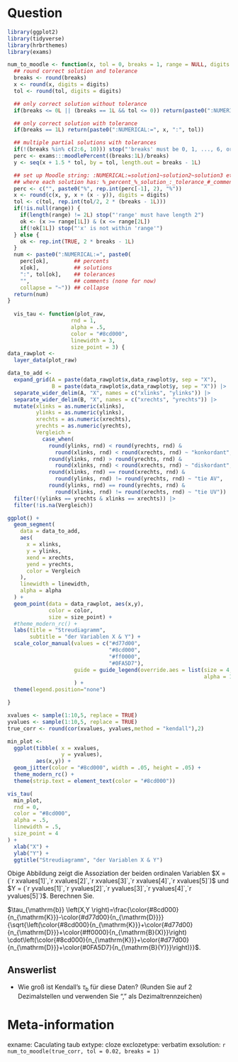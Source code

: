 Question
========
```r
library(ggplot2)
library(tidyverse)
library(hrbrthemes)
library(exams)

num_to_moodle <- function(x, tol = 0, breaks = 1, range = NULL, digits = 5) {
  ## round correct solution and tolerance
  breaks <- round(breaks)
  x <- round(x, digits = digits)
  tol <- round(tol, digits = digits)

  ## only correct solution without tolerance
  if(breaks <= 0L || (breaks == 1L && tol <= 0)) return(paste0(":NUMERICAL:=", x))

  ## only correct solution with tolerance
  if(breaks == 1L) return(paste0(":NUMERICAL:=", x, ":", tol))

  ## multiple partial solutions with tolerances
  if(!(breaks %in% c(2:6, 10))) stop("'breaks' must be 0, 1, ..., 6, or 10")
  perc <- exams:::moodlePercent((breaks:1L)/breaks)
  y <- seq(x + 1.5 * tol, by = tol, length.out = breaks - 1L)

  ## set up Moodle string: :NUMERICAL:=solution1~solution2~solution3 etc.
  ## where each solution has: %_percent_%_solution_:_tolerance_#_comment_
  perc <- c("", paste0("%", rep.int(perc[-1], 2), "%"))
  x <- round(c(x, y, x + (x - y)), digits = digits)
  tol <- c(tol, rep.int(tol/2, 2 * (breaks - 1L)))
  if(!is.null(range)) {
    if(length(range) != 2L) stop("'range' must have length 2")
    ok <- (x >= range[1L]) & (x <= range[2L])
    if(!ok[1L]) stop("'x' is not within 'range'")
  } else {
    ok <- rep.int(TRUE, 2 * breaks - 1L)
  }
  num <- paste0(":NUMERICAL:=", paste0(
    perc[ok],        ## percents
    x[ok],           ## solutions
    ":", tol[ok],    ## tolerances
    "",              ## comments (none for now)
    collapse = "~")) ## collapse
  return(num)
}
  
  vis_tau <- function(plot_raw, 
                    rnd = 1, 
                    alpha = .5, 
                    color = "#8cd000", 
                    linewidth = 3, 
                    size_point = 3) {
data_rawplot <- 
  layer_data(plot_raw)

data_to_add <- 
  expand_grid(A = paste(data_rawplot$x,data_rawplot$y, sep = "X"),
              B = paste(data_rawplot$x,data_rawplot$y, sep = "X")) |> 
  separate_wider_delim(A, "X", names = c("xlinks", "ylinks")) |> 
  separate_wider_delim(B, "X", names = c("xrechts", "yrechts")) |> 
  mutate(xlinks = as.numeric(xlinks),
         ylinks = as.numeric(ylinks),
         xrechts = as.numeric(xrechts),
         yrechts = as.numeric(yrechts),
         Vergleich = 
           case_when(
             round(ylinks, rnd) < round(yrechts, rnd) &
               round(xlinks, rnd) < round(xrechts, rnd) ~ "konkordant", 
             round(ylinks, rnd) > round(yrechts, rnd) &
               round(xlinks, rnd) < round(xrechts, rnd) ~ "diskordant",
             round(xlinks, rnd) == round(xrechts, rnd) &
               round(ylinks, rnd) != round(yrechts, rnd) ~ "tie AV",
             round(ylinks, rnd) == round(yrechts, rnd) &
               round(xlinks, rnd) != round(xrechts, rnd) ~ "tie UV")) |> 
  filter(!(ylinks == yrechts & xlinks == xrechts)) |> 
  filter(!is.na(Vergleich))

ggplot() +
  geom_segment(
    data = data_to_add,
    aes(
      x = xlinks,
      y = ylinks,
      xend = xrechts,
      yend = yrechts,
      color = Vergleich
    ),
    linewidth = linewidth,
    alpha = alpha
  ) +
  geom_point(data = data_rawplot, aes(x,y),
             color = color,
             size = size_point) +
  #theme_modern_rc() +
  labs(title = "Streudiagramm",
       subtitle = "der Variablen X & Y") +
  scale_color_manual(values = c("#d77d00", 
                                "#8cd000",
                                "#ff0000", 
                                "#0FA5D7"),
                     guide = guide_legend(override.aes = list(size = 4,
                                                              alpha = 1))
                     ) +
  theme(legend.position="none")

}

xvalues <- sample(1:10,5, replace = TRUE)
yvalues <- sample(1:10,5, replace = TRUE)
true_corr <- round(cor(xvalues, yvalues,method = "kendall"),2)

min_plot <- 
  ggplot(tibble( x = xvalues,
                 y = yvalues),
         aes(x,y)) +
  geom_jitter(color = "#8cd000", width = .05, height = .05) +
  theme_modern_rc() +
  theme(strip.text = element_text(color = "#8cd000"))

vis_tau(
  min_plot,
  rnd = 0,
  color = "#8cd000",
  alpha = .5,
  linewidth = .5,
  size_point = 4
) +
  xlab("X") +
  ylab("Y") +
  ggtitle("Streudiagramm", "der Variablen X & Y")

```

Obige Abbildung zeigt die Assoziation der beiden ordinalen Variablen $X = (`r xvalues[1]`,`r xvalues[2]`,`r xvalues[3]`,`r xvalues[4]`,`r xvalues[5]`)$ und $Y = (`r yvalues[1]`,`r yvalues[2]`,`r yvalues[3]`,`r yvalues[4]`,`r yvalues[5]`)$. Berechnen Sie.


$\tau_{\mathrm{b}} \left(X,Y \right)=\frac{\color{#8cd000}{n_{\mathrm{K}}}-\color{#d77d00}{n_{\mathrm{D}}}}{\sqrt{\left(\color{#8cd000}{n_{\mathrm{K}}}+\color{#d77d00}{n_{\mathrm{D}}}+\color{#ff0000}{n_{\mathrm{B}(X)}}\right) \cdot\left(\color{#8cd000}{n_{\mathrm{K}}}+\color{#d77d00}{n_{\mathrm{D}}}+\color{#0FA5D7}{n_{\mathrm{B}(Y)}}\right)}}$.


Answerlist
----------
* Wie groß ist Kendall's $\tau_{\mathrm{b}}$ für diese Daten? (Runden Sie auf 2 Dezimalstellen und verwenden Sie "," als Dezimaltrennzeichen)



Meta-information
================
exname: Caculating taub 
extype: cloze
exclozetype: verbatim
exsolution: `r num_to_moodle(true_corr, tol = 0.02, breaks = 1)`
